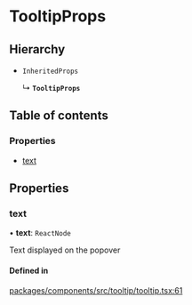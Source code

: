 # TooltipProps

## Hierarchy

- `InheritedProps`

  ↳ **`TooltipProps`**

## Table of contents

### Properties

- [text](props.md#text)

## Properties

### text

• **text**: `ReactNode`

Text displayed on the popover

#### Defined in

[packages/components/src/tooltip/tooltip.tsx:61](https://github.com/vtex/shoreline/blob/9cdfd7505/packages/components/src/tooltip/tooltip.tsx#L61)
